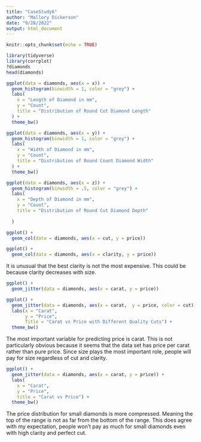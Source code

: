 ```yaml
---
title: "CaseStudy6"
author: "Mallory Dickerson"
date: "9/28/2022"
output: html_document
---
```


```r
knitr::opts_chunk$set(echo = TRUE)
```


```r
library(tidyverse)
library(corrplot)
?diamonds
head(diamonds)
```


```r
ggplot(data = diamonds, aes(x = x)) +
  geom_histogram(binwidth = 1, color = "grey") +
  labs(
    x = "Length of Diamond in mm",
    y = "Count",
    title = "Distribution of Round Cut Diamond Length"
  ) +
  theme_bw()
```
```r
ggplot(data = diamonds, aes(x = y)) +
  geom_histogram(binwidth = 1, color = "grey") +
  labs(
    x = "Width of Diamond in mm",
    y = "Count",
    title = "Distribution of Round Count Diamond Width"
  ) +
  theme_bw()

```

```r
ggplot(data = diamonds, aes(x = z)) +
  geom_histogram(binwidth = .5, color = "grey") +
  labs(
    x = "Depth of Diamond in mm",
    y = "Count",
    title = "Distribution of Round Cut Diamond Depth"
    
  )
```
```r
ggplot() +
  geom_col(data = diamonds, aes(x = cut, y = price))
```


```r
ggplot() +
  geom_col(data = diamonds, aes(x = clarity, y = price))
```
It is unusual that the best clarity is not the most expensive. This could be because clarity decreases with size.
```r
ggplot() +
  geom_jitter(data = diamonds, aes(x = carat, y = price))
```

```r
ggplot() +
  geom_jitter(data = diamonds, aes(x = carat,  y = price, color = cut)) + 
  labs(x = "Carat",
       y = "Price",
       Title = "Carat vs Price with Different Quality Cuts") +
  theme_bw()
```

The most important variable for predicting price is carat. This is not particularly obvious because it seems 
that the data set has price per carat rather than pure price. Since size plays the most important role, 
people will pay for size regardless of cut and clarity.

```r
ggplot() +
  geom_jitter(data = diamonds, aes(x = carat, y = price)) +
  labs(
    x = "Carat",
    y = "Price",
    title = "Carat vs Price") +
  theme_bw()
```
The price distribution for small diamonds is more compressed. Meaning the top of the range is not as far from 
the bottom of the range. This does agree with my expectation, people won't pay as much for small diamonds
even with high clarity and perfect cut.

